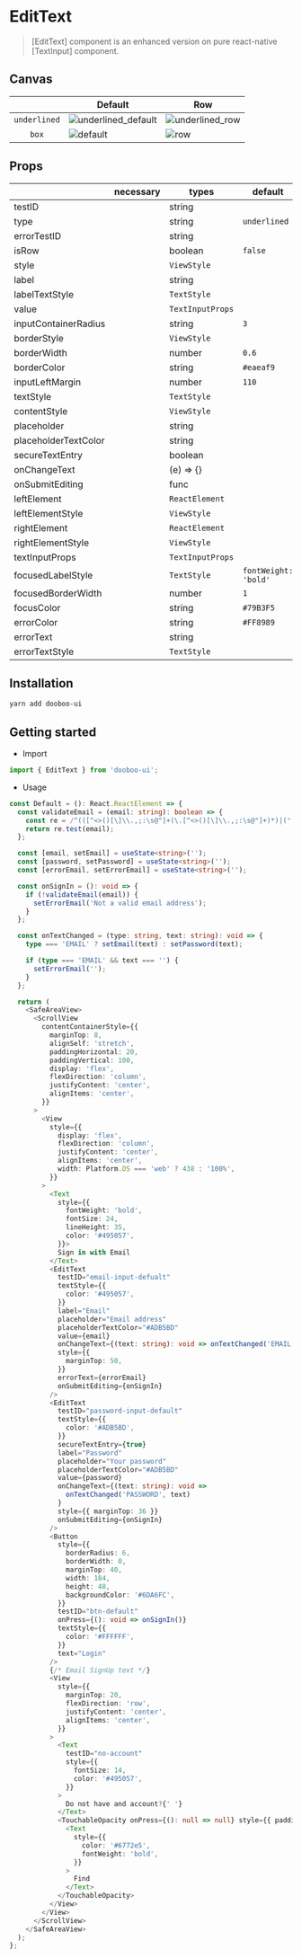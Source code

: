 
<Meta title="Components/EditText" />

# EditText

> [EditText] component is an enhanced version on pure react-native [TextInput] component.

## Canvas

|              | Default       | Row          |
|--------------|---------------|--------------|
| `underlined` |![underlined_default](https://user-images.githubusercontent.com/58724686/88875168-bcd2a600-d25b-11ea-9d17-7ae71c200e21.png) | ![underlined_row](https://user-images.githubusercontent.com/58724686/88875181-c22ff080-d25b-11ea-9c9b-5c9a847f96fe.png) |
| <center>`box`</center> |![default](https://user-images.githubusercontent.com/58724686/88875188-c52ae100-d25b-11ea-8f52-be578d72737d.png) | ![row](https://user-images.githubusercontent.com/58724686/88875196-c9ef9500-d25b-11ea-82b6-bb15111eba53.png) |

## Props

|                      | necessary | types                  | default              |
| -------------------- | --------- | ---------------------- | -------------------- |
| testID               |           | string                 |                      |
| type                 |           | string                 |     `underlined`     |
| errorTestID          |           | string                 |                      |
| isRow                |           | boolean                |        `false`       |
| style                |           | `ViewStyle`            |                      |
| label                |           | string                 |                      |
| labelTextStyle       |           | `TextStyle`            |                      |
| value                |           | `TextInputProps`       |                      |
| inputContainerRadius |           | string                 |          `3`         |
| borderStyle          |           | `ViewStyle`            |                      |
| borderWidth          |           | number                 |         `0.6`        |
| borderColor          |           | string                 |       `#eaeaf9`      |
| inputLeftMargin      |           | number                 |         `110`        |
| textStyle            |           | `TextStyle`            |                      |
| contentStyle         |           | `ViewStyle`            |                      |
| placeholder          |           | string                 |                      |
| placeholderTextColor |           | string                 |                      |
| secureTextEntry      |           | boolean                |                      |
| onChangeText         |           | (e) => {}              |                      |
| onSubmitEditing      |           | func                   |                      |
| leftElement          |           | `ReactElement`         |                      |
| leftElementStyle     |           | `ViewStyle`            |                      |
| rightElement         |           | `ReactElement`         |                      |
| rightElementStyle    |           | `ViewStyle`            |                      |
| textInputProps       |           | `TextInputProps`       |                      |
| focusedLabelStyle    |           | `TextStyle`            | `fontWeight: 'bold'` |
| focusedBorderWidth   |           | number                 |          `1`         | 
| focusColor           |           | string                 |       `#79B3F5`      |
| errorColor           |           | string                 |       `#FF8989`      |
| errorText            |           | string                 |                      |
| errorTextStyle       |           | `TextStyle`            |                      |

## Installation

```sh
yarn add dooboo-ui
```

## Getting started

- Import

```typescript
import { EditText } from 'dooboo-ui';
```

- Usage

```typescript
const Default = (): React.ReactElement => {
  const validateEmail = (email: string): boolean => {
    const re = /^(([^<>()[\]\\.,;:\s@"]+(\.[^<>()[\]\\.,;:\s@"]+)*)|(".+"))@((\[[0-9]{1,3}\.[0-9]{1,3}\.[0-9]{1,3}\.[0-9]{1,3}\])|(([a-zA-Z\-0-9]+\.)+[a-zA-Z]{2,}))$/;
    return re.test(email);
  };

  const [email, setEmail] = useState<string>('');
  const [password, setPassword] = useState<string>('');
  const [errorEmail, setErrorEmail] = useState<string>('');

  const onSignIn = (): void => {
    if (!validateEmail(email)) {
      setErrorEmail('Not a valid email address');
    }
  };

  const onTextChanged = (type: string, text: string): void => {
    type === 'EMAIL' ? setEmail(text) : setPassword(text);

    if (type === 'EMAIL' && text === '') {
      setErrorEmail('');
    }
  };

  return (
    <SafeAreaView>
      <ScrollView
        contentContainerStyle={{
          marginTop: 8,
          alignSelf: 'stretch',
          paddingHorizontal: 20,
          paddingVertical: 100,
          display: 'flex',
          flexDirection: 'column',
          justifyContent: 'center',
          alignItems: 'center',
        }}
      >
        <View
          style={{
            display: 'flex',
            flexDirection: 'column',
            justifyContent: 'center',
            alignItems: 'center',
            width: Platform.OS === 'web' ? 438 : '100%',
          }}
        >
          <Text
            style={{
              fontWeight: 'bold',
              fontSize: 24,
              lineHeight: 35,
              color: '#495057',
            }}>
            Sign in with Email
          </Text>
          <EditText
            testID="email-input-defualt"
            textStyle={{
              color: '#495057',
            }}
            label="Email"
            placeholder="Email address"
            placeholderTextColor="#ADB5BD"
            value={email}
            onChangeText={(text: string): void => onTextChanged('EMAIL', text)}
            style={{
              marginTop: 50,
            }}
            errorText={errorEmail}
            onSubmitEditing={onSignIn}
          />
          <EditText
            testID="password-input-default"
            textStyle={{
              color: '#ADB5BD',
            }}
            secureTextEntry={true}
            label="Password"
            placeholder="Your password"
            placeholderTextColor="#ADB5BD"
            value={password}
            onChangeText={(text: string): void =>
              onTextChanged('PASSWORD', text)
            }
            style={{ marginTop: 36 }}
            onSubmitEditing={onSignIn}
          />
          <Button
            style={{
              borderRadius: 6,
              borderWidth: 0,
              marginTop: 40,
              width: 184,
              height: 48,
              backgroundColor: '#6DA6FC',
            }}
            testID="btn-default"
            onPress={(): void => onSignIn()}
            textStyle={{
              color: '#FFFFFF',
            }}
            text="Login"
          />
          {/* Email SignUp text */}
          <View
            style={{
              marginTop: 20,
              flexDirection: 'row',
              justifyContent: 'center',
              alignItems: 'center',
            }}
          >
            <Text
              testID="no-account"
              style={{
                fontSize: 14,
                color: '#495057',
              }}
            >
              Do not have and account?{' '}
            </Text>
            <TouchableOpacity onPress={(): null => null} style={{ padding: 4 }}>
              <Text
                style={{
                  color: '#6772e5',
                  fontWeight: 'bold',
                }}
              >
                Find
              </Text>
            </TouchableOpacity>
          </View>
        </View>
      </ScrollView>
    </SafeAreaView>
  );
};
```
